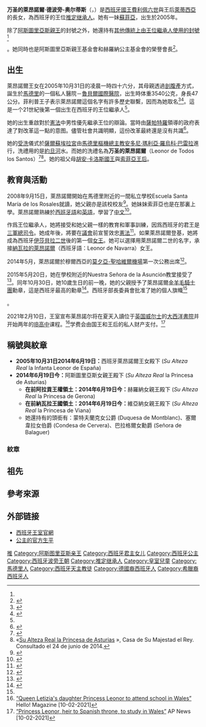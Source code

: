 {{Infobox royalty
| name = 萊昂諾爾
| title = [[阿斯圖里亞斯親王|阿斯图里亚斯女亲王]]殿下<br>''HRH'' la Princesa de Asturias
| image = Leonor de Borbón 2019 (cropped).jpg
| image_size = 250px
| caption = 2019年的萊昂諾爾公主
| birth_date = {{Birth date and age|2005|10|31|df=yes}}
| birth_place = {{SPA}}[[馬德里|馬德里]]魯貝爾國際醫院
| full name = 万圣的萊昂諾爾·德波旁-奧爾蒂斯<br>Leonor de Todos los Santos de Borbón y Ortiz
| house-type = 王室
| house = [[波旁王朝|波旁王朝]]（[[西班牙波旁王朝|西班牙分支]]）
| father = [[費利佩六世|費利佩六世]]
| mother = [[莱蒂西亚_(西班牙王后)|萊蒂西亞王后]]
| religion = [[天主教會|羅馬天主教]]
| signature_type = 簽名
| signature = Leonor spain sig.svg
}}
{{Spanish Royal Family}}
{{Spanish name 2|Borbón|Ortiz}}
'''万圣的萊昂諾爾·德波旁-奥尔蒂斯'''（{{lang-es|Leonor de Todos los Santos de Borbón y Ortiz}}，{{bd|2005年|10月31日|catIdx=L}}）是[[西班牙君主|西班牙國王]][[費利佩六世|費利佩六世]]與王后[[莱蒂西亚_(西班牙王后)|萊蒂西亞]]的長女，為西班牙的王位[[推定继承人|推定继承人]]。她有一妹[[蘇菲亞_(西班牙王女)|蘇菲亞]]，出生於2005年。

除了[[阿斯圖里亞斯親王|阿斯圖里亞斯親王]]的封號之外，她還持有[[#稱號與紋章|其他傳統上由王位繼承人使用的封號]]{{Sfn|Coronas González|2001|p=73}}<ref name="RD 1368/1987">{{Cite journal|title=Real Decreto 1368/1987, de 6 de noviembre, sobre régimen de títulos, tratamientos y honores de la Familia Real y de los Regentes|url=http://www.boe.es/boe/dias/1987/11/12/pdfs/A33717-33717.pdf|date=1987-11-06|publisher=Agencia Estatal Boletín Oficial del Estado|work=Boletín Oficial del Estado {{noitalic|núm. 271, de 12 de noviembre de 1987}}|p=33717|journal=|access-date=2017-06-01|archive-date=2016-04-09|archive-url=https://web.archive.org/web/20160409175740/https://www.boe.es/boe/dias/1987/11/12/pdfs/A33717-33717.pdf|dead-url=no}}</ref>。她同時也是阿斯圖里亞斯親王基金會和赫羅納公主基金會的榮譽會長<ref name="Presidencias honoríficas">{{Cite news|url=http://www.republica.com/2015/10/30/leonor-princesa-de-asturias-cumple-este-sabado-diez-anos/|title=Leonor, princesa de Asturias, cumple diez años en la más estricta intimidad familiar|website=República|date=2015-10-30|quote=De este modo también es presidenta honorífica de la Fundación Princesa de Asturias y de la Fundación Princesa de Girona|accessdate=2017-06-01|archive-date=2017-06-06|archive-url=https://web.archive.org/web/20170606102622/http://www.republica.com/2015/10/30/leonor-princesa-de-asturias-cumple-este-sabado-diez-anos/|dead-url=yes}}</ref>。

== 出生 ==

萊昂諾爾王女在2005年10月31日的凌晨一時四十六分，其母親透過[[剖腹產|剖腹產]]方式，誕生於[[馬德里|馬德里]]的一個私人醫院－[[魯貝爾國際醫院|魯貝爾國際醫院]]，出生時体重3540公克，身長47公分。菲利普王子表示萊昂諾爾這個名字有許多歷史聯繫，因而為她取名<ref name="Nacimiento">{{cite news|last1=Marcos|first1=Charo|last2=Cernuda|first2=Olalla|title=Letizia Ortiz da a luz una niña|url=http://www.elmundo.es/elmundo/2005/10/31/espana/1130722695.html|website=El Mundo|date=2005-10-31|accessdate=2017-06-01|archive-date=2017-09-03|archive-url=https://web.archive.org/web/20170903072555/http://www.elmundo.es/elmundo/2005/10/31/espana/1130722695.html|dead-url=no}}</ref><ref name="Comunicado nacimiento">{{cite news|title=Comunicado oficial del nacimiento de Leonor de Borbón|url=http://www.elmundo.es/elmundo/2005/10/31/espana/1130728915.html|website=El Mundo|date=2005-10-31|accessdate=2017-06-01|archive-date=2017-09-03|archive-url=https://web.archive.org/web/20170903074318/http://www.elmundo.es/elmundo/2005/10/31/espana/1130728915.html|dead-url=no}}</ref>。這是一个21世紀後第一個出生在西班牙的王位繼承人<ref name="Nacimiento" />。

她的出生重啟對於[[1978年西班牙宪法|憲法]]中男性優先繼承王位的辯論。當時由[[何塞·路易斯·罗德里格斯·萨帕特罗|薩帕特羅]]領導的政府表達了對改革這一點的意图。儘管社會共識明顯，這份改革最終還是沒有共識<ref name="Sucesión">{{cite news|last1=Quílez|first1=Raquel|title=De infanta a princesa|url=http://www.elmundo.es/especiales/espana/el-rey/la-sucesion.html|website=El Mundo|date=2014|accessdate=2017-06-01|archive-date=2017-06-02|archive-url=https://web.archive.org/web/20170602102328/http://www.elmundo.es/especiales/espana/el-rey/la-sucesion.html|dead-url=no}}</ref>。

她的[[受洗|受洗]]儀式於[[薩爾蘇埃拉宮|薩爾蘇埃拉宮]]由[[馬德里|馬德里]][[樞機|樞機]][[總主教|總主教]][[安多尼·瑪利亞·羅烏科·巴雷拉|安多尼·瑪利亞·羅烏科·巴雷拉]]進行，洗禮用的是[[約旦河|約旦河]]水。而她的洗禮名為'''万圣的萊昂諾爾'''（Leonor de Todos los Santos）<ref>{{cite news|url=http://www.elmundo.es/elmundo/2006/01/14/espana/1137250160.html|title=La Infanta Leonor sólo abrió los ojos en su bautizo al recibir el agua del río Jordán|website=El Mundo|date=16 de enero de 2006|last=Mínguez|first=Carlos|agency=EFE|accessdate=2017-06-01|archive-date=2017-07-02|archive-url=https://web.archive.org/web/20170702220528/http://www.elmundo.es/elmundo/2006/01/14/espana/1137250160.html|dead-url=no}}</ref><ref name="Nombre de pila">«[http://www.casareal.es/ES/FamiliaReal/PrincesaLeonor/Paginas/subhome.aspx Su Alteza Real la Princesa de Asturias] {{Wayback|url=http://www.casareal.es/ES/FamiliaReal/PrincesaLeonor/Paginas/subhome.aspx |date=20190828145819 }}», Casa de Su Majestad el Rey. Consultado el 24 de junio de 2014.</ref>。她的祖父母[[胡安·卡洛斯一世|胡安·卡洛斯國王]]與[[索菲亚_(西班牙王后)|索菲亞王后]]。

== 教育與活動 ==
2008年9月15日，萊昂諾爾開始在馬德里附近的一間私立學校Escuela Santa María de los Rosales就讀，她父親亦是該校校友<ref>{{cite news|last1=Sanz|first1=D.|title=La Infanta Leonor: 'Hoy empiezo el cole de mayores'|url=http://www.elmundo.es/elmundo/2008/09/15/gentes/1221463929.html|website=El Mundo|date=2008-09-15|accessdate=2017-06-01|archive-date=2017-03-06|archive-url=https://web.archive.org/web/20170306164021/http://www.elmundo.es/elmundo/2008/09/15/gentes/1221463929.html|dead-url=no}}</ref>。她妹妹索菲亞也是在那裏上學。萊昂諾爾熟練於[[西班牙語|西班牙語]]和[[英語|英語]]，學習了[[汉语|中文]]<ref>{{cite web|title=Princess Leonor preparing for her role as Spain's future queen|url=http://ca.hellomagazine.com/royalty/2013040411900/princess-leonor-prepares-for-role/|accessdate=6 November 2015|archive-date=2016-03-04|archive-url=https://web.archive.org/web/20160304192307/http://ca.hellomagazine.com/royalty/2013040411900/princess-leonor-prepares-for-role/|dead-url=no}}</ref>。

作爲王位繼承人，她將接受和她父親一樣的教育和軍事訓練，因爲西班牙的君王是[[西班牙军队|三軍]][[總司令|總司令]]。她成年後，將要在[[西班牙議會|議會]]前宣誓效忠[[1978年西班牙宪法|憲法]]<ref name="Proclamación">{{cite news|title=Leonor, la niña que empieza a ser princesa|url=http://www.rtve.es/noticias/20140619/leonor-empieza-ser-princesa-se-prepara-para-llegar-reinar/949161.shtml|website=RTVE|date=2014-06-19|accessdate=2017-06-01|archive-date=2017-06-28|archive-url=https://web.archive.org/web/20170628204656/http://www.rtve.es/noticias/20140619/leonor-empieza-ser-princesa-se-prepara-para-llegar-reinar/949161.shtml|dead-url=no}}</ref>。如果萊昂諾爾登基，她將成為西班牙[[伊莎贝拉二世_(西班牙)|伊莎貝拉二世]]後的第一個[[女王|女王]]。她可以選擇用萊昂諾爾二世的名字，承接[[萊昂諾爾女王_(納瓦拉)|納瓦拉的萊昂諾爾]]（西班牙語：Leonor de Navarra）女王。

2014年5月，萊昂諾爾於穆爾西亞的[[莫夕亞-聖哈維爾機場|莫夕亞-聖哈維爾機場]]第一次公務出席<ref name="crownprincess">{{cite news|url=http://elpais.com/elpais/2014/06/04/inenglish/1401890774_944817.html?rel=rosEP|title=Leonor becomes a crown princess|work=El País|date=4 June 2014|accessdate=9 December 2015|author=Galaz, Mábel|archive-date=2018-06-26|archive-url=https://web.archive.org/web/20180626192259/https://elpais.com/elpais/2014/06/04/inenglish/1401890774_944817.html?rel=rosEP|dead-url=no}}</ref>。

2015年5月20日，她在學校附近的Nuestra Señora de la Asunción教堂接受了{{link-en|初次聖餐|First Communion}}<ref name="Comunión">{{Cite news|url=http://www.elmundo.es/loc/2015/05/20/555c5bf846163f89388b457e.html|title=La Princesa Leonor, tras su primera comunión: 'Estaba muy nerviosa'|website=El Mundo|author=Remírez de Ganuza, Carmen|location=Aravaca|date=2015-05-20|accessdate=2017-06-01|archive-date=2017-05-23|archive-url=https://web.archive.org/web/20170523041638/http://www.elmundo.es/loc/2015/05/20/555c5bf846163f89388b457e.html|dead-url=no}}</ref>。同年10月30日，她10歲生日的前一晚，她的父親授予了萊昂諾爾[[金羊毛騎士團|金羊毛騎士團]]勳章，這是西班牙最高的勳章<ref>{{Cite news|title=El Rey concede el Toisón de Oro a Leonor por su décimo cumpleaños|url=https://elpais.com/elpais/2015/10/30/actualidad/1446221363_544963.html|newspaper=El País|date=2015-10-30|accessdate=2020-09-04|issn=1134-6582|language=es|first=El|last=País|archive-date=2020-09-15|archive-url=https://web.archive.org/web/20200915105954/https://elpais.com/elpais/2015/10/30/actualidad/1446221363_544963.html|dead-url=no}}</ref>。西班牙部長委員會批准了她的個人旗幟<ref name="BOE RD 979/2015">{{Cite web|title=BOE.es - Documento BOE-A-2015-11729|url=https://www.boe.es/diario_boe/txt.php?id=BOE-A-2015-11729|accessdate=2020-09-04|work=www.boe.es|archive-date=2020-06-28|archive-url=https://web.archive.org/web/20200628165020/https://www.boe.es/diario_boe/txt.php?id=BOE-A-2015-11729|dead-url=no}}</ref>。

2021年2月10日，王室宣布莱昂諾尔将在夏天入讀位于[[英国|英国]][[威尔士|威尔士]]的[[大西洋書院|大西洋書院]]并开始两年的[[国际文凭组织|IB]][[高中|高中]]课程。<ref>[https://www.hellomagazine.com/royalty/20210210106578/princess-leonor-of-spain-to-study-uwc-atlantic-college-wales/?viewas=amp “Queen Letizia's daughter Princess Leonor to attend school in Wales”] Hello! Magazine [10-02-2021]</ref>学费会由国王和王后的私人财产支付。<ref>[https://apnews.com/article/princess-leonor-study-in-wales-b6dc953f427353f18d7c32a0800ff38d “Princess Leonor, heir to Spanish throne, to study in Wales”] AP News [10-02-2021]</ref>

==稱號與紋章==
*'''2005年10月31日{{spaced ndash}}2014年6月19日：'''西班牙萊昂諾爾王女殿下 (''Su Alteza Real'' la Infanta Leonor de España)
*'''2014年6月19日{{spaced ndash}}今：'''阿斯圖里亞斯女親王殿下 (''Su Alteza Real'' la Princesa de Asturias)
**'''在前阿拉貢王權領土：2014年6月19日{{spaced ndash}}今：'''赫羅納女親王殿下 (''Su Alteza Real'' la Princesa de Gerona)
**'''在前納瓦拉王國領土：2014年6月19日{{spaced ndash}}今：'''維亞納女親王殿下 (''Su Alteza Real'' la Princesa de Viana)
**她還持有的頭銜有：蒙特夫蘭克女公爵 (Duquesa de Montblanc)、塞爾韋拉女伯爵 (Condesa de Cervera)、巴拉格爾女勳爵 (Señora de Balaguer)

===紋章===
{{Infobox COA wide
| name = 萊昂諾爾，阿斯圖里亞斯女親王
| image = Coat of Arms of Leonor, Princess of Asturias.svg
| imagesize = 160
| bannerimage = Estandarte de Leonor Princesa de Asturias.svg
| badgeimage =
| notes = 2015年，阿斯圖里亞斯公主生日的前一天，她接受了[[金羊毛騎士團|金羊毛騎士團]]勳章。自此，她的紋章上可以使用該勳章。她的紋章和旗幟的使用由政府在她的生日當天正式通報<ref name="BOE RD 979/2015"/>。
| adopted = 2014
| crest = 阿斯圖里亞斯女親王的王冠
| torse =
| helm =
| escutcheon = 該紋面分爲四部分：第一部分代表[[卡斯蒂利亚王国|卡斯蒂利亞]]，第二部分代表[[莱昂王国|萊昂]]，第三部分代表[[阿拉贡王国|阿拉貢]]，第四部分代表[[納瓦拉王國|納瓦拉]]，下方代表[[格拉納達|格拉納達]]，正中代表[[波旁王朝|波旁-安茹]]
| supporters =
| compartment =
| motto =
| orders =
| other_elements = 有一條帶有三點藍的藍帶子
| banner = 亮藍色（[[阿斯圖里亞斯|阿斯圖里亞斯]]旗幟的顏色）的正方形旗幟，其上正中有西班牙王位繼承人的紋章。
| badge =
| symbolism =
| previous_versions = <!--[[File:Coat_of_Arms_of_Leonor,_Princess_of_Asturias_2014-2015.png|60px]] '''2014-2015'''
*(Before the addition of the Order of the Golden Fleece she had her arms displayed on an lozenge-shaped shield.)
[[File:Coat_of_arms_of_Infanta_Leonor_of_Spain_2005-2014.png|70px]] '''From 2005 to 2014'''
*(The coat of arms used as an infanta was the whole differenced with a label of three points azure and charged with fleur-de-lys and the crown of a Spanish Infanta.)--><!--These arms have no source supporting their use. Please cite if these are real-->
}}

== 祖先 ==
{{Ahnentafel top|先祖}}<center>
{{ahnentafel-compact5
|style = font-size: 85%;
|boxstyle_1=background-color: #fcc;
|boxstyle_2=background-color: #fb9;
|boxstyle_3=background-color: #ffc;
|boxstyle_4=background-color: #bfc;
|boxstyle_5=background-color: #9fe;
|1= '''阿斯圖里亞斯女親王萊昂諾爾'''
|2= '''父：'''西班牙国王[[費利佩六世|費利佩六世]]
|3= '''母：'''西班牙王后[[莱蒂西亚_(西班牙王后)|莱蒂西亚]]
|4= '''祖父：'''西班牙国王[[胡安·卡洛斯一世|胡安·卡洛斯一世]]
|5= '''祖母：'''西班牙王后[[希臘的索菲亞|希臘的索菲亞]]
|6= '''外祖父：'''{{SetTitle|Jesús José Ortiz Álvarez|赫苏斯·何塞·奥尔蒂斯·阿尔瓦雷斯|dotted=no}}
|7= '''外祖母：'''{{SetTitle|María Paloma Rocasolano Rodríguez|玛丽亚·帕洛玛·罗卡索拉诺·罗德里格斯|dotted=no}}
|8= '''曾祖父：'''[[胡安·德·波旁|胡安·德·波旁]]
|9= '''曾祖母：'''[[瑪麗亞·梅塞德斯_(波旁-兩西西里)|瑪麗亞·梅塞德斯]]
|10= '''外曾祖父：'''希腊国王[[保罗一世_(希腊)|保罗一世]]
|11= '''外曾祖母：'''[[漢諾威的弗蕾德里克|漢諾威的弗蕾德里克]]
|12= '''外曾祖父：'''{{SetTitle|José Luis Ortiz Velasco|何塞·路易斯·奥尔蒂斯·贝拉斯科|dotted=no}}
|13= '''外曾祖母：'''{{SetTitle|María del Carmen Álvarez del Valle|玛丽亚·卡门·阿尔瓦雷斯·德尔瓦尔|dotted=no}}
|14= '''外曾祖父：'''{{SetTitle|Francisco Julio Rocasolano Camacho|弗朗西斯科·胡里奥·罗卡索拉诺·卡马乔|dotted=no}}
|15= '''外曾祖母：'''{{SetTitle|Enriqueta Rodríguez Figueredo|恩里克塔·罗德里格斯·菲格雷|dotted=no}}
|16= '''高祖父：'''西班牙国王[[阿方索十三世|阿方索十三世]]
|17= '''高祖母：'''[[巴滕貝格的維多利亞·歐珍妮|巴滕貝格的維多利亞·歐珍妮]]
|18= '''外高祖父：'''[[卡洛斯_(波旁-两西西里)|兩西西里的卡洛斯]]
|19= '''外高祖母：'''[[路易絲_(奧爾良公主)|奧爾良的路易丝]]
|20= '''外高祖父：'''希腊国王[[康斯坦丁一世_(希腊)|康斯坦丁一世]]
|21= '''外高祖母：'''[[索菲_(普魯士公主)|普魯士的索菲]]
|22= '''外高祖父：'''[[恩斯特·奧古斯特三世|漢諾威的恩斯特·奥古斯特]]
|23= '''外高祖母：'''[[维多利亚·路易丝_(普鲁士公主)|普魯士的维多利亚·路易丝]]
|24= '''外高祖父：'''{{SetTitle|José Ortiz Pool|何塞·奥尔蒂斯·普尔|dotted=no}}
|25= '''外高祖母：'''{{SetTitle|Carmen Velasco Gutiérrez|卡门·贝拉斯科·古铁雷斯|dotted=no}}
|26= '''外高祖父：'''{{SetTitle|Jesús Álvarez|赫苏斯·阿尔瓦雷斯|dotted=no}}
|27= '''外高祖母：'''{{SetTitle|Plácida del Valle Arribas|普拉西达·德尔瓦尔·阿里瓦斯|dotted=no}}
|28= '''外高祖父：'''{{SetTitle|Miguel Rocasolano Cebrián|米格尔·罗卡索拉诺·塞夫里安|dotted=no}}
|29= '''外高祖母：'''{{SetTitle|María Camacho Rodríguez|玛丽亚·卡马乔·罗德里格斯|dotted=no}}
|30= '''外高祖父：'''{{SetTitle|Enrique Rodríguez|恩里克·罗德里格斯|dotted=no}}
|31= '''外高祖母：'''{{SetTitle|María Paloma Figueredo|玛丽亚·帕洛玛·菲格雷多|dotted=no}}
}}</center>
{{ahnentafel bottom}}

== 參考來源 ==
{{Reflist|35em}}

== 外部链接 ==
* [http://www.casareal.es 西班牙王室官網] {{Wayback|url=http://www.casareal.es/ |date=20051211144342 }}
* [http://www.casareal.es/EN/FamiliaReal/PrincesaLeonor/Paginas/subhome.aspx 公主的官方生平] {{Wayback|url=http://www.casareal.es/EN/FamiliaReal/PrincesaLeonor/Paginas/subhome.aspx |date=20140826021952 }}

{{s-start}}
{{s-hou|[[西班牙波旁王朝|西班牙波旁王室]]|2005年|10月31日}}
{{s-other|line}}
{{s-break}}
{{s-non|reason=首位|reason2=[[推定继承人|推定继承人]]}}
{{s-ttl|title={{link-en|西班牙王位繼承順序|Line of succession to the Spanish throne}}|years = 第1位}}
{{s-after|after=下一位|[[蘇菲亞_(西班牙王女)|蘇菲亞王女]]}}
{{s-roy|es}}
{{s-break}}
{{s-bef|before=[[費利佩六世|費利佩]]}}
{{s-ttl|title=[[阿斯圖里亞斯親王|阿斯圖里亞斯女親王]]、比亞納女親王<br />赫羅納女親王、蒙特夫蘭克女公爵<br />塞爾韋拉女伯爵、巴拉格爾女勳爵
|years=2014–今}}
{{s-inc}}
{{S-end}}

{{Current heirs of monarchies}}

{{Authority control}}
{{DEFAULTSORT: Leonor}}
[[Category:西班牙储君|推]]
[[Category:阿斯图里亚斯亲王|Category:阿斯图里亚斯亲王]]
[[Category:西班牙君主女儿|Category:西班牙君主女儿]]
[[Category:西班牙公主|Category:西班牙公主]]
[[Category:西班牙波旁王朝|Category:西班牙波旁王朝]]
[[Category:推定继承人|Category:推定继承人]]
[[Category:皇室兒童|Category:皇室兒童]]
[[Category:馬德里人|Category:馬德里人]]
[[Category:西班牙天主教徒|Category:西班牙天主教徒]]
[[Category:德國裔西班牙人|Category:德國裔西班牙人]]
[[Category:希臘裔西班牙人|Category:希臘裔西班牙人]]